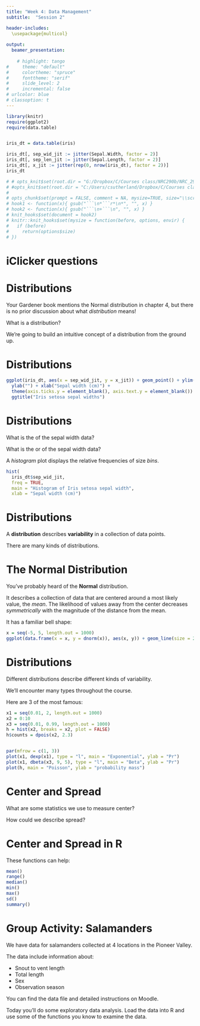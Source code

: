 ```yaml
---
title: "Week 4: Data Management"
subtitle:  "Session 2"

header-includes:
  \usepackage{multicol}
  
output:
  beamer_presentation:
    
    # highlight: tango
#     theme: "default"
#     colortheme: "spruce"
#     fonttheme: "serif"
#     slide_level: 2
#     incremental: false
# urlcolor: blue
# classoption: t
---
```


```r
library(knitr)
require(ggplot2)
require(data.table)


iris_dt = data.table(iris)

iris_dt[, sep_wid_jit := jitter(Sepal.Width, factor = 2)]
iris_dt[, sep_len_jit := jitter(Sepal.Length, factor = 2)]
iris_dt[, x_jit := jitter(rep(0, nrow(iris_dt), factor = 2))]
iris_dt

# # opts_knit$set(root.dir = "G:/Dropbox/C/Courses class/NRC290b/NRC_290b_2018/")
# #opts_knit$set(root.dir = "C:/Users/csutherland/Dropbox/C/Courses class/NRC290b/NRC_290b_2018")
# 
# opts_chunk$set(prompt = FALSE, comment = NA, mysize=TRUE, size="\\scriptsize")
# hook1 <- function(x){ gsub("```\n*```r*\n*", "", x) }
# hook2 <- function(x){ gsub("```\n+```\n", "", x) }
# knit_hooks$set(document = hook2)
# knitr::knit_hooks$set(mysize = function(before, options, envir) {
#   if (before) 
#     return(options$size)
# })
```


# iClicker questions



\begin{multicols}{2}
\null \vfill
\vfill \null
\columnbreak
\includegraphics[width = 0.35\textwidth]{../slide_images/iClicker_logo.png}
\end{multicols}





# Distributions

Your Gardener book mentions the Normal distribution in chapter 4, but there is no prior discussion about what *distribution* means!

What is a distribution?

We're going to build an intuitive concept of a distribution from the ground up.




# Distributions

<!-- \null \vfill -->
<!-- \vfill \null -->

<!-- \textit{} -->
\begin{multicols}{2}

\vspace*{\fill}
How variable are the sepals of in a wild population of \textit{Iris setosa}?
\vspace*{\fill}

\columnbreak
\includegraphics[width = 0.45\textwidth]{../slide_images/Mature_flower_diagram.png}
\end{multicols}



```r
ggplot(iris_dt, aes(x = sep_wid_jit, y = x_jit)) + geom_point() + ylim(-0.04, 0.04) +
  ylab("") + xlab("Sepal width (cm)") +
  theme(axis.ticks.y = element_blank(), axis.text.y = element_blank()) +
  ggtitle("Iris setosa sepal widths")

```



# Distributions

What is the \textbf{center} of the \textit{Iris setosa} sepal width data?

What is the \textbf{dispersion} or \textbf{spread} of the \textit{Iris setosa} sepal width data?

A *histogram* plot displays the relative frequencies of size *bins*.



```r
hist(
  iris_dt$sep_wid_jit,
  freq = TRUE,
  main = "Histogram of Iris setosa sepal width", 
  xlab = "Sepal width (cm)")
```



# Distributions

A **distribution** describes **variability** in a collection of data points.

There are many kinds of distributions.




# The Normal Distribution

You've probably heard of the **Normal** distribution.

It describes a collection of data that are centered around a most likely value, the *mean*.  The likelihood of values away from the center decreases *symmetrically* with the magnitude of the distance from the mean.

It has a familiar bell shape:

```r

x = seq(-5, 5, length.out = 1000)
ggplot(data.frame(x = x, y = dnorm(x)), aes(x, y)) + geom_line(size = 2)

```


# Distributions

Different distributions describe different kinds of variability.

We'll encounter many types throughout the course.

Here are 3 of the most famous:



```r
x1 = seq(0.01, 2, length.out = 1000)
x2 = 0:10
x3 = seq(0.01, 0.99, length.out = 1000)
h = hist(x2, breaks = x2, plot = FALSE)
h$counts = dpois(x2, 2.3)


par(mfrow = c(1, 3))
plot(x1, dexp(x1), type = "l", main = "Exponential", ylab = "Pr")
plot(x1, dbeta(x3, 9, 5), type = "l", main = "Beta", ylab = "Pr")
plot(h, main = "Poisson", ylab = "probability mass")
```



# Center and Spread

What are some statistics we use to measure center?

How could we describe spread?


# Center and Spread in R

These functions can help:
```r
mean()
range()
median()
min()
max()
sd()
summary()
```




# Group Activity: Salamanders

We have data for salamanders collected at 4 locations in the Pioneer Valley.

The data include information about:

* Snout to vent length
* Total length
* Sex
* Observation season

You can find the data file and detailed instructions on Moodle.

Today you'll do some exploratory data analysis.  Load the data into R and use some of the functions you know to examine the data.

